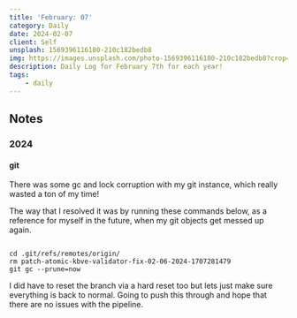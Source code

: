 ```yaml
---
title: 'February: 07'
category: Daily
date: 2024-02-07
client: Self
unsplash: 1569396116180-210c182bedb8
img: https://images.unsplash.com/photo-1569396116180-210c182bedb8?crop=entropy&cs=srgb&fm=jpg&ixid=MnwzNjM5Nzd8MHwxfHJhbmRvbXx8fHx8fHx8fDE2ODE3NDg2ODY&ixlib=rb-4.0.3&q=85
description: Daily Log for February 7th for each year!
tags:
    - daily
---
```


## Notes

### 2024

#### git

There was some gc and lock corruption with my git instance, which really wasted a ton of my time!

The way that I resolved it was by running these commands below, as a reference for myself in the future, when my git objects get messed up again.

```shell

cd .git/refs/remotes/origin/
rm patch-atomic-kbve-validator-fix-02-06-2024-1707281479
git gc --prune=now

```

I did have to reset the branch via a hard reset too but lets just make sure everything is back to normal.
Going to push this through and hope that there are no issues with the pipeline.